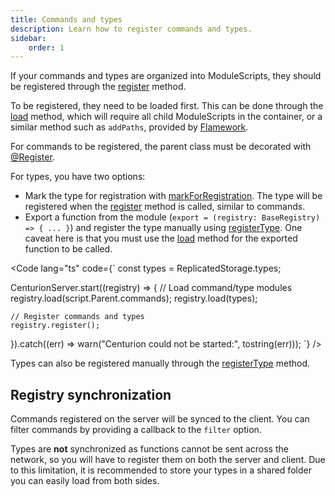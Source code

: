 ```yaml
---
title: Commands and types
description: Learn how to register commands and types.
sidebar:
    order: 1
---
```



If your commands and types are organized into ModuleScripts, they should be registered
through the [register](/reference/registry#register) method.

To be registered, they need to be loaded first. This can be done through the
[load](/reference/registry#loadcontainer-descendants) method,
which will require all child ModuleScripts in the container, or a similar method
such as `addPaths`,
provided by [Flamework](https://flamework.fireboltofdeath.dev/).

For commands to be registered, the parent class must be decorated with [@Register](/reference/decorators#register).

For types, you have two options:
- Mark the type for registration with [markForRegistration](/reference/types#markforregistration). The type
will be registered when the [register](/reference/registry#register) method is called, similar to commands.
- Export a function from the module (`export = (registry: BaseRegistry) => { ... }`) and register the type
manually using [registerType](/reference/registry#registertypetypes). One caveat here is that you must use
the [load](/reference/registry#loadcontainer-descendants) method for the exported function to be called.

<Code lang="ts" code={`
const types = ReplicatedStorage.types;

CenturionServer.start((registry) => {
    // Load command/type modules
    registry.load(script.Parent.commands);
    registry.load(types);

    // Register commands and types
    registry.register();
}).catch((err) => warn("Centurion could not be started:", tostring(err)));
`} />

Types can also be registered manually through the
[registerType](/reference/registry#registertypetypes) method.

## Registry synchronization

Commands registered on the server will be synced to the client. You can filter
commands by providing a callback to the `filter` option.

Types are **not** synchronized as functions cannot be sent across the network, so you will
have to register them on both the server and client. Due to this limitation, it is recommended
to store your types in a shared folder you can easily load from both sides.